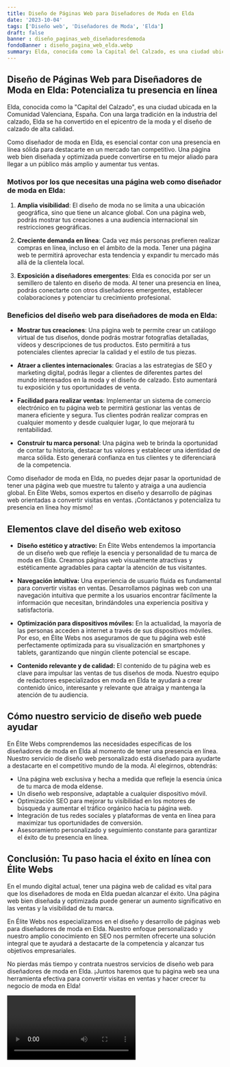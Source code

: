 ```yaml
---
title: Diseño de Páginas Web para Diseñadores de Moda en Elda
date: '2023-10-04'
tags: ['Diseño web', 'Diseñadores de Moda', 'Elda']
draft: false
banner : diseño_paginas_web_diseñadoresdemoda
fondoBanner : diseño_pagina_web_elda.webp
summary: Elda, conocida como la Capital del Calzado, es una ciudad ubicada en la Comunidad Valenciana, España. Con una larga tradición en la industria del calzado, Elda se ha convertido en el epicentro de la moda y el diseño de calzado de alta calidad.
---
```


## Diseño de Páginas Web para Diseñadores de Moda en Elda: Potencializa tu presencia en línea

Elda, conocida como la "Capital del Calzado", es una ciudad ubicada en la Comunidad Valenciana, España. Con una larga tradición en la industria del calzado, Elda se ha convertido en el epicentro de la moda y el diseño de calzado de alta calidad.

Como diseñador de moda en Elda, es esencial contar con una presencia en línea sólida para destacarte en un mercado tan competitivo. Una página web bien diseñada y optimizada puede convertirse en tu mejor aliado para llegar a un público más amplio y aumentar tus ventas.

### Motivos por los que necesitas una página web como diseñador de moda en Elda:

1. **Amplia visibilidad**: El diseño de moda no se limita a una ubicación geográfica, sino que tiene un alcance global. Con una página web, podrás mostrar tus creaciones a una audiencia internacional sin restricciones geográficas.

2. **Creciente demanda en línea**: Cada vez más personas prefieren realizar compras en línea, incluso en el ámbito de la moda. Tener una página web te permitirá aprovechar esta tendencia y expandir tu mercado más allá de la clientela local.

3. **Exposición a diseñadores emergentes**: Elda es conocida por ser un semillero de talento en diseño de moda. Al tener una presencia en línea, podrás conectarte con otros diseñadores emergentes, establecer colaboraciones y potenciar tu crecimiento profesional.

### Beneficios del diseño web para diseñadores de moda en Elda:

- **Mostrar tus creaciones**: Una página web te permite crear un catálogo virtual de tus diseños, donde podrás mostrar fotografías detalladas, vídeos y descripciones de tus productos. Esto permitirá a tus potenciales clientes apreciar la calidad y el estilo de tus piezas.

- **Atraer a clientes internacionales**: Gracias a las estrategias de SEO y marketing digital, podrás llegar a clientes de diferentes partes del mundo interesados en la moda y el diseño de calzado. Esto aumentará tu exposición y tus oportunidades de venta.

- **Facilidad para realizar ventas**: Implementar un sistema de comercio electrónico en tu página web te permitirá gestionar las ventas de manera eficiente y segura. Tus clientes podrán realizar compras en cualquier momento y desde cualquier lugar, lo que mejorará tu rentabilidad.

- **Construir tu marca personal**: Una página web te brinda la oportunidad de contar tu historia, destacar tus valores y establecer una identidad de marca sólida. Esto generará confianza en tus clientes y te diferenciará de la competencia.

Como diseñador de moda en Elda, no puedes dejar pasar la oportunidad de tener una página web que muestre tu talento y atraiga a una audiencia global. En Élite Webs, somos expertos en diseño y desarrollo de páginas web orientadas a convertir visitas en ventas. ¡Contáctanos y potencializa tu presencia en línea hoy mismo!

<GifSeo />

<Cta />

## Elementos clave del diseño web exitoso

- **Diseño estético y atractivo:** En Élite Webs entendemos la importancia de un diseño web que refleje la esencia y personalidad de tu marca de moda en Elda. Creamos páginas web visualmente atractivas y estéticamente agradables para captar la atención de tus visitantes.

- **Navegación intuitiva:** Una experiencia de usuario fluida es fundamental para convertir visitas en ventas. Desarrollamos páginas web con una navegación intuitiva que permite a los usuarios encontrar fácilmente la información que necesitan, brindándoles una experiencia positiva y satisfactoria.

- **Optimización para dispositivos móviles:** En la actualidad, la mayoría de las personas acceden a internet a través de sus dispositivos móviles. Por eso, en Élite Webs nos aseguramos de que tu página web esté perfectamente optimizada para su visualización en smartphones y tablets, garantizando que ningún cliente potencial se escape.

- **Contenido relevante y de calidad:** El contenido de tu página web es clave para impulsar las ventas de tus diseños de moda. Nuestro equipo de redactores especializados en moda en Elda te ayudará a crear contenido único, interesante y relevante que atraiga y mantenga la atención de tu audiencia.

## Cómo nuestro servicio de diseño web puede ayudar

En Élite Webs comprendemos las necesidades específicas de los diseñadores de moda en Elda al momento de tener una presencia en línea. Nuestro servicio de diseño web personalizado está diseñado para ayudarte a destacarte en el competitivo mundo de la moda. Al elegirnos, obtendrás:

- Una página web exclusiva y hecha a medida que refleje la esencia única de tu marca de moda eldense.
- Un diseño web responsive, adaptable a cualquier dispositivo móvil.
- Optimización SEO para mejorar tu visibilidad en los motores de búsqueda y aumentar el tráfico orgánico hacia tu página web.
- Integración de tus redes sociales y plataformas de venta en línea para maximizar tus oportunidades de conversión.
- Asesoramiento personalizado y seguimiento constante para garantizar el éxito de tu presencia en línea.

## Conclusión: Tu paso hacia el éxito en línea con Élite Webs

En el mundo digital actual, tener una página web de calidad es vital para que los diseñadores de moda en Elda puedan alcanzar el éxito. Una página web bien diseñada y optimizada puede generar un aumento significativo en las ventas y la visibilidad de tu marca.

En Élite Webs nos especializamos en el diseño y desarrollo de páginas web para diseñadores de moda en Elda. Nuestro enfoque personalizado y nuestro amplio conocimiento en SEO nos permiten ofrecerte una solución integral que te ayudará a destacarte de la competencia y alcanzar tus objetivos empresariales.

No pierdas más tiempo y contrata nuestros servicios de diseño web para diseñadores de moda en Elda. ¡Juntos haremos que tu página web sea una herramienta efectiva para convertir visitas en ventas y hacer crecer tu negocio de moda en Elda!

<Video />

<CtaBot job='Diseñadores de Moda' city='Elda'/>

<Gmaps query='Elda+españa+maps' />